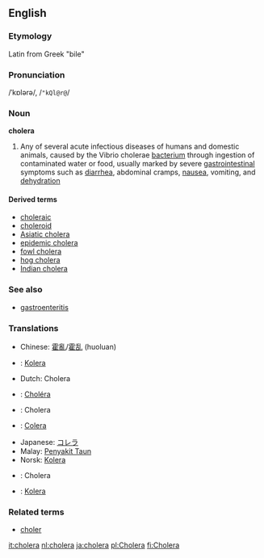 ==English==
===Etymology===
Latin from Greek "bile"
===Pronunciation===
/ˈkɒlərə/, /<tt>"kQl@r@</tt>/
===Noun===
'''cholera'''

# {{pathology}} Any of several acute infectious diseases of humans and domestic animals, caused by the Vibrio cholerae [[bacterium]] through ingestion of contaminated water or food, usually marked by severe [[gastrointestinal]] symptoms such as [[diarrhea]], abdominal cramps, [[nausea]], vomiting, and [[dehydration]]

====Derived terms====
*[[choleraic]]
*[[choleroid]]
*[[Asiatic cholera]]
*[[epidemic cholera]]
*[[fowl cholera]]
*[[hog cholera]]
*[[Indian cholera]]

===See also===
*[[gastroenteritis]]

===Translations===

*Chinese: [[霍亂]]/[[霍乱]] (huoluan)
*{{da}}: [[Kolera]]
*Dutch: Cholera
*{{fr}}: [[Choléra]]
*{{de}}: Cholera
*{{it}}: [[Colera]]
*Japanese: [[コレラ]]
*Malay: [[Penyakit Taun]]
*Norsk: [[Kolera]]
*{{pl}}: Cholera
*{{sv}}: [[Kolera]]

===Related terms===
*[[choler]]

[[it:cholera]]
[[nl:cholera]]
[[ja:cholera]]
[[pl:Cholera]]
[[fi:Cholera]]